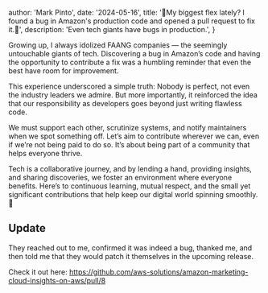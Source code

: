 
  author: 'Mark Pinto',
  date: '2024-05-16',
  title: '🌟My biggest flex lately? I found a bug in Amazon\'s production code and opened a pull request to fix it.🌟',
  description:
    'Even tech giants have bugs in production.',
}



Growing up, I always idolized FAANG companies — the seemingly untouchable giants of tech. Discovering a bug in Amazon’s code and having the opportunity to contribute a fix was a humbling reminder that even the best have room for improvement.

This experience underscored a simple truth: Nobody is perfect, not even the industry leaders we admire. But more importantly, it reinforced the idea that our responsibility as developers goes beyond just writing flawless code.

We must support each other, scrutinize systems, and notify maintainers when we spot something off. Let’s aim to contribute wherever we can, even if we’re not being paid to do so. It’s about being part of a community that helps everyone thrive.

Tech is a collaborative journey, and by lending a hand, providing insights, and sharing discoveries, we foster an environment where everyone benefits. Here’s to continuous learning, mutual respect, and the small yet significant contributions that help keep our digital world spinning smoothly. 🚀

## Update
They reached out to me, confirmed it was indeed a bug, thanked me, and then told me that they would patch it themselves in the upcoming release.

Check it out here: https://github.com/aws-solutions/amazon-marketing-cloud-insights-on-aws/pull/8